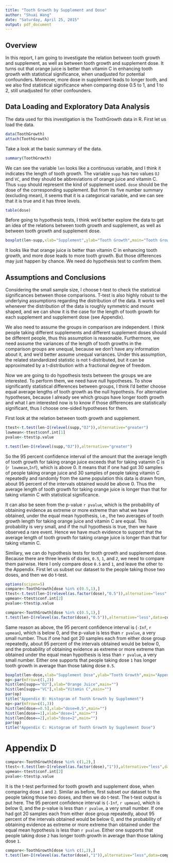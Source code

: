 ```yaml
---
title: "Tooth Growth by Supplement and Dose"
author: "Shuai Wang"
date: "Saturday, April 25, 2015"
output: pdf_document
---
```


## Overview

In this report, I am going to investigate the relation between tooth growth and supplement, as well as between tooth growth and supplement dose. It turns out that orange juice is better than vitamin C in enhancing tooth growth with statistical significance, when unadjusted for potential confounders. Moreover, more dose in supplement leads to longer tooth, and we also find statistical significance when comparing dose 0.5 to 1, and 1 to 2, still unadjusted for other confounders.

## Data Loading and Exploratory Data Analysis

The data used for this investigation is the ToothGrowth data in R. First let us load the data.

```r
data(ToothGrowth)
attach(ToothGrowth)
```

Take a look at the basic summary of the data.

```r
summary(ToothGrowth)
```

We can see the variable `len` looks like a continuous variable, and I think it indicates the length of tooth growth. The variable `supp` has two values `OJ` and `VC`, and they should be abbreviations of orange juice and vitamin C. Thus `supp` should represent the kind of supplement used. `dose` should be the dose of the corresponding supplement. But from its five number summary (excluding mean), it seems that it is a categorical variable, and we can see that it is true and it has three levels.

```r
table(dose)
```

Before going to hypothesis tests, I think we'd better explore the data to get an idea of the relations between tooth growth and supplement, as well as between tooth growth and supplement dose.

```r
boxplot(len~supp,xlab="Supplement",ylab="Tooth Growth",main="Tooth Growth by Supplement")
```

It looks like that orange juice is better than vitamin C in enhancing tooth growth, and more dose leads to more tooth growth. But those differences may just happen by chance. We need do hypothesis test to confirm them.

## Assumptions and Conclusions

Considering the small sample size, I choose t-test to check the statistical significances between those comparisons. T-test is also highly robust to the underlying assumptions regarding the distribution of the data. It works well whenever the distribution of the data is roughly symmetric and mount shaped, and we can show it is the case for the length of tooth growth for each supplement and supplement dose (see Appendix).

We also need to assume the groups in comparison are independent. I think people taking different supplements and different supplement doses should be different people, thus this assumption is reasonable. Furthermore, we need assume the variances of the length of tooth growths in the comparison groups are unequal, because we don't have any information about it, and we'd better assume unequal variances. Under this assumption, the related standardized statistic is not t-distributed, but it can be approximated by a t-distribution with a fractional degree of freedom.

Now we are going to do hypothesis tests between the groups we are interested. To perform them, we need have null hypotheses. To show significantly statistical differences between groups, I think I'd better choose equal average lengths of tooth growth as the null hypothesis. For alternative hypotheses, because I already see which groups have longer tooth growth and what I am interested now is to know if those differences are statistically significant, thus I choose one-sided hypotheses for them.

First look at the relation between tooth growth and supplement.

```r
ttest<-t.test(len~I(relevel(supp,"OJ")),alternative="greater")
lowmean<-ttest$conf.int[1]
pvalue<-ttest$p.value
```

```r
t.test(len~I(relevel(supp,"OJ")),alternative="greater")
```

So the 95 percent confidence interval of the amount that the average length of tooth growth for taking orange juice exceeds that for taking vatamin C is (`r lowmean`,`Inf`), which is above 0. It means that if one had got 30 samples of people taking orange juice and 30 samples of people taking vitamin C repeatedly and randomly from the same population this data is drawn from, about 95 percent of the intervals obtained would be above 0. Thus the average length of tooth growth for taking orange juice is longer than that for taking vitamin C with statistical significance.

It can also be seen from the p-value `r pvalue`, which is the probability of obtaining evidence as extreme or more extreme than what we have obtained, under the equal mean hypothesis, i.e., the two averages of tooth growth length for taking orange juice and vitamin C are equal. This probability is very small, and if the null hypothesis is true, then we have observed a rare event. Hence we have much evidence to support that the average length of tooth growth for taking orange juice is longer than that for taking vitamin C.

Similary, we can do hypothesis tests for tooth growth and supplement dose. Because there are three levels of doses, `0.5`, `1`, and `2`, we need to compare them pairwise. Here I only compare dose `0.5` and `1`, and leave the other to the Appendix. First let us subset our dataset to the people taking those two doses, and then we do t-test.

```r
options(scipen=5)
compare<-ToothGrowth[dose %in% c(0.5,1),]
ttest<-t.test(len~I(relevel(as.factor(dose),"0.5")),alternative="less",data=compare)
upmean<-ttest$conf.int[2]
pvalue<-ttest$p.value
```

```r
compare<-ToothGrowth[dose %in% c(0.5,1),]
t.test(len~I(relevel(as.factor(dose),"0.5")),alternative="less",data=compare)
```

Same reason as above, the 95 percent confidence interval is (`-Inf`, `r upmean`), which is below 0, and the p-value is less than `r pvalue`, a very small number. Thus if one had got 20 samples each from either dose group repeatedly, about 95 percent of the intervals obtained would be below 0, and the probability of obtaining evidence as extreme or more extreme than obtained under the equal mean hypothesis is less than `r pvalue`, a very small number. Either one supports that people taking dose `1` has longer tooth growth in average than those taking dose `0.5`.

```r
boxplot(len~dose,xlab="Supplement Dose",ylab="Tooth Growth",main="Appendix A: Tooth Growth by Supplement Dose")
op<-par(mfrow=c(1,2))
hist(len[supp=="OJ"],xlab="Orange Juice",main="")
hist(len[supp=="VC"],xlab="Vitamin C",main="")
par(op)
title("Appendix B: Histogram of Tooth Growth by Supplement")
op<-par(mfrow=c(1,3))
hist(len[dose==0.5],xlab="dose=0.5",main="")
hist(len[dose==1],xlab="dose=1",main="")
hist(len[dose==2],xlab="dose=2",main="")
par(op)
title("Appendix C: Histogram of Tooth Growth by Supplement Dose")
```

# Appendix D

```r
compare<-ToothGrowth[dose %in% c(1,2),]
ttest<-t.test(len~I(relevel(as.factor(dose),"1")),alternative="less",data=compare)
upmean<-ttest$conf.int[2]
pvalue<-ttest$p.value
```

It is the t-test performed for tooth growth and supplement dose, when comparing dose `1` and `2`. Similar as before, first subset our dataset to the people taking those two doses, and then we do t-test. The t-test output is put here. The 95 percent confidence interval is (`-Inf`, `r upmean`), which is below 0, and the p-value is less than `r pvalue`, a very small number. If one had got 20 samples each from either dose group repeatedly, about 95 percent of the intervals obtained would be below 0, and the probability of obtaining evidence as extreme or more extreme than obtained under the equal mean hypothesis is less than `r pvalue`. Either one supports that people taking dose `2` has longer tooth growth in average than those taking dose `1`.

```r
compare<-ToothGrowth[dose %in% c(1,2),]
t.test(len~I(relevel(as.factor(dose),"1")),alternative="less",data=compare)
```
